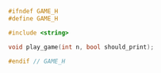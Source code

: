 ```cpp title="play_game.h"
#ifndef GAME_H
#define GAME_H

#include <string>

void play_game(int n, bool should_print);

#endif // GAME_H
```